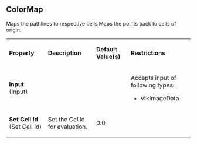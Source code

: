 
==ColorMap==

Maps the pathlines to respective cells
Maps the points back to cells of origin.


{| class="PropertiesTable" border="1" cellpadding="5"
|-
| '''Property'''
| '''Description'''
| '''Default Value(s)'''
| '''Restrictions'''

|-
|'''Input''' (Input)
|

|

|
Accepts input of following types:
* vtkImageData
|-
|'''Set Cell Id''' (Set Cell Id)
|
Set the CellId for evaluation.
|
0.0
|


|}


